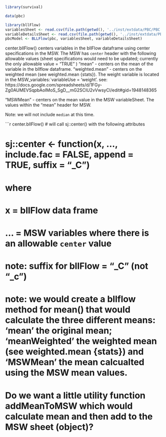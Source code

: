```r
library(survival)
```

```r
data(pbc)
```

```r
library(bllFlow)
variablesSheet <- read.csv(file.path(getwd(), '../inst/extdata/PBC/PBC - variables.csv'))
variableDetailsSheet <- read.csv(file.path(getwd(), '../inst/extdata/PBC/PBC - variable_details.csv'))
pbcModel <- BLLFlow(pbc, variablesSheet, variableDetailsSheet)
```
center.bllFlow() centers variables in the bllFlow dataframe using center specifications in the MSW.
The MSW has `center` header with the following allowable values (sheet specifications would need to be updated; currently the only allowable value = "TRUE" )
"mean" - centers on the mean of the variable in the bllflow dataframe.
"weighted.mean" - centers on the weighted mean (see weighted.mean {stats}). The weight variable is located in the MSW_variables:`variableUse = 'weight'. see: https://docs.google.com/spreadsheets/d/1FGy-Zg0AUMEVSqpbAoIMoS_SgD__mG2SCIU2vVwsyCI/edit#gid=1948148365

"MSWMean" - centers on the mean value in the MSW variableSheet. The values within the "mean" header for MSW.

Note: we will not include `median` at this time. 

```r

center.bllFlow() # will call sj::center() with the following attributes

#  sj::center  <- function(x, ..., include.fac = FALSE, append = TRUE, suffix = "_C")
#    where
#  x = bllFlow data frame
#  ... = MSW variables where there is an allowable `center` value
#  note: suffix for bllFlow = "_C" (not "_c")
#  note: we would create a bllflow method for mean() that would calculate the three different means: 'mean' the original mean; 'meanWeighted' the weighted mean (see weighted.mean {stats}) and 'MSWMean' the mean calcualted using the MSW mean values.

# Do we want a little utility function addMeanToMSW which would calculate mean and then add to the MSW sheet (object)?